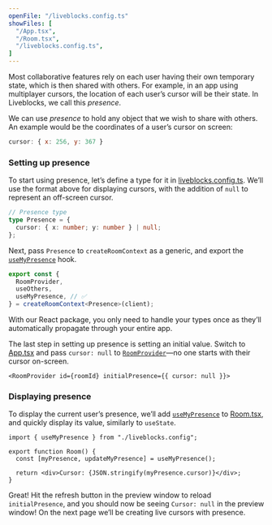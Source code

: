 ```yaml
---
openFile: "/liveblocks.config.ts"
showFiles: [
  "/App.tsx",
  "/Room.tsx",
  "/liveblocks.config.ts",
]
---
```


Most collaborative features rely on each user having their own temporary state, which is then shared with others.
For example, in an app using multiplayer cursors, the location of each user’s cursor will be their state. In Liveblocks, we call this _presence_.

We can use _presence_ to hold any object that we wish to share with others. An example would be the coordinates of a user’s cursor on screen:

```js
cursor: { x: 256, y: 367 }
```

### Setting up presence

To start using presence, let’s define a type for it in [liveblocks.config.ts][]. We’ll use the format above for displaying cursors, with the addition of `null` to represent an off-screen cursor.

```ts
// Presence type
type Presence = {
  cursor: { x: number; y: number } | null;
};
```

Next, pass `Presence` to `createRoomContext` as a generic, and export the [`useMyPresence`][] hook.

```ts highlight="4,5"
export const {
  RoomProvider,
  useOthers,
  useMyPresence, // ✅
} = createRoomContext<Presence>(client);
```

<Banner title="Defining types">

With our React package, you only need to handle your types once
as they’ll automatically propagate through your entire app.

</Banner>

The last step in setting up presence is setting an initial value.
Switch to [App.tsx][] and pass `cursor: null` to [`RoomProvider`][]—no one starts with their cursor on-screen.

```tsx
<RoomProvider id={roomId} initialPresence={{ cursor: null }}>
```

### Displaying presence

To display the current user’s presence, we’ll add [`useMyPresence`][] to [Room.tsx][], and quickly display its value, similarly to `useState`.

```tsx
import { useMyPresence } from "./liveblocks.config";

export function Room() {
  const [myPresence, updateMyPresence] = useMyPresence();
  
  return <div>Cursor: {JSON.stringify(myPresence.cursor)}</div>;
}
```

Great! Hit the refresh button in the preview window to reload `initialPresence`, and you should now be seeing `Cursor: null` in the preview window! On the next page we’ll be creating live cursors with presence.


[`RoomProvider`]: /docs/api-reference/liveblocks-react#RoomProvider
[`useMyPresence`]: /docs/api-reference/liveblocks-react#useMyPresence

[liveblocks.config.ts]: #/liveblocks.config.ts
[App.tsx]: #/App.tsx
[Room.tsx]: #/Room.tsx
